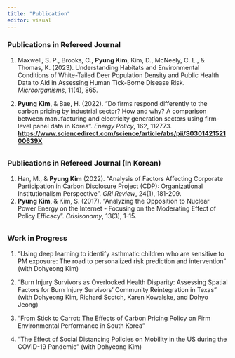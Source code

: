 ```yaml
---
title: "Publication"
editor: visual
---
```


### Publications in Refereed Journal

1.  Maxwell, S. P., Brooks, C., **Pyung Kim**, Kim, D., McNeely, C. L., & Thomas, K. (2023). Understanding Habitats and Environmental Conditions of White-Tailed Deer Population Density and Public Health Data to Aid in Assessing Human Tick-Borne Disease Risk. *Microorganisms*, 11(4), 865.

2.  **Pyung Kim**, & Bae, H. (2022). "Do firms respond differently to the carbon pricing by industrial sector? How and why? A comparison between manufacturing and electricity generation sectors using firm-level panel data in Korea". *Energy Policy*, 162, 112773. [**https://www.sciencedirect.com/science/article/abs/pii/S030142152100639X**](https://www.sciencedirect.com/science/article/abs/pii/S030142152100639X)

###### 

### Publications in Refereed Journal (In Korean)

1.  Han, M., & **Pyung Kim** (2022). "Analysis of Factors Affecting Corporate Participation in Carbon Disclosure Project (CDP): Organizational Institutionalism Perspective". *GRI Review*, 24(1), 181-209.
2.  **Pyung Kim**, & Kim, S. (2017). "Analyzing the Opposition to Nuclear Power Energy on the Internet - Focusing on the Moderating Effect of Policy Efficacy". *Crisisonomy*, 13(3), 1-15.

###### 

### Work in Progress

1.  "Using deep learning to identify asthmatic children who are sensitive to PM exposure: The road to personalized risk prediction and intervention" (with Dohyeong Kim)

2.  "Burn Injury Survivors as Overlooked Health Disparity: Assessing Spatial Factors for Burn Injury Survivors' Community Reintegration in Texas" (with Dohyeong Kim, Richard Scotch, Karen Kowalske, and Dohyo Jeong)

3.  "From Stick to Carrot: The Effects of Carbon Pricing Policy on Firm Environmental Performance in South Korea"

4.  "The Effect of Social Distancing Policies on Mobility in the US during the COVID-19 Pandemic" (with Dohyeong Kim)
